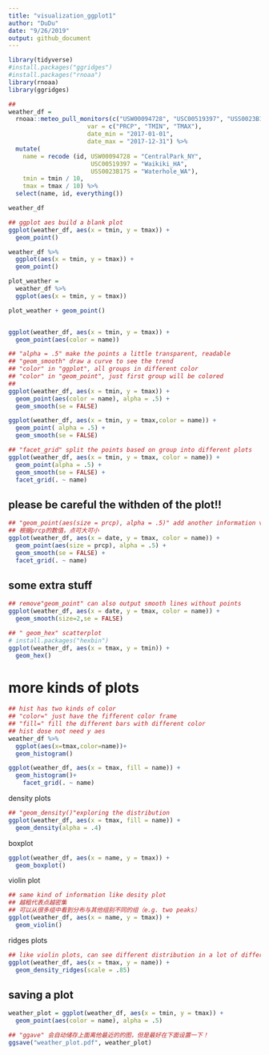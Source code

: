 ```yaml
---
title: "visualization_ggplot1"
author: "DuDu"
date: "9/26/2019"
output: github_document
---
```

```r
library(tidyverse)
#install.packages("ggridges")
#install.packages("rnoaa")
library(rnoaa)
library(ggridges)
```



```r
## 
weather_df = 
  rnoaa::meteo_pull_monitors(c("USW00094728", "USC00519397", "USS0023B17S"),
                      var = c("PRCP", "TMIN", "TMAX"), 
                      date_min = "2017-01-01",
                      date_max = "2017-12-31") %>%
  mutate(
    name = recode (id, USW00094728 = "CentralPark_NY", 
                       USC00519397 = "Waikiki_HA",
                       USS0023B17S = "Waterhole_WA"),
    tmin = tmin / 10,
    tmax = tmax / 10) %>%
  select(name, id, everything())

weather_df
```

```r
## ggplot aes build a blank plot
ggplot(weather_df, aes(x = tmin, y = tmax)) + 
  geom_point()

weather_df %>%
  ggplot(aes(x = tmin, y = tmax)) + 
  geom_point()

plot_weather = 
  weather_df %>%
  ggplot(aes(x = tmin, y = tmax)) 

plot_weather + geom_point()


ggplot(weather_df, aes(x = tmin, y = tmax)) + 
  geom_point(aes(color = name))

## "alpha = .5" make the points a little transparent, readable
## "geom_smooth" draw a curve to see the trend
## "color" in "ggplot", all groups in different color
## "color" in "geom_point", just first group will be colored
## 
ggplot(weather_df, aes(x = tmin, y = tmax)) + 
  geom_point(aes(color = name), alpha = .5) +
  geom_smooth(se = FALSE)

ggplot(weather_df, aes(x = tmin, y = tmax,color = name)) + 
  geom_point( alpha = .5) +
  geom_smooth(se = FALSE)
```
```r
## "facet_grid" split the points based on group into different plots
ggplot(weather_df, aes(x = tmin, y = tmax, color = name)) + 
  geom_point(alpha = .5) +
  geom_smooth(se = FALSE) + 
  facet_grid(. ~ name)
```
## please be careful the withden of the plot!!
```r
## "geom_point(aes(size = prcp), alpha = .5)" add another information variable
## 根据prcp的数值，点可大可小
ggplot(weather_df, aes(x = date, y = tmax, color = name)) + 
  geom_point(aes(size = prcp), alpha = .5) +
  geom_smooth(se = FALSE) + 
  facet_grid(. ~ name)
```

## some extra stuff
```r
## remove"geom_point" can also output smooth lines without points
ggplot(weather_df, aes(x = date, y = tmax, color = name)) + 
  geom_smooth(size=2,se = FALSE) 
```

```r
## " geom_hex" scatterplot
# install.packages("hexbin")
ggplot(weather_df, aes(x = tmax, y = tmin)) + 
  geom_hex()
```

# more kinds of plots
```r
## hist has two kinds of color 
## "color=" just have the fifferent color frame 
## "fill=" fill the different bars with different color
## hist dose not need y aes
weather_df %>%
  ggplot(aes(x=tmax,color=name))+
  geom_histogram()

ggplot(weather_df, aes(x = tmax, fill = name)) + 
  geom_histogram()+
    facet_grid(. ~ name)

```

density plots
```r
## "geom_density()"exploring the distribution 
ggplot(weather_df, aes(x = tmax, fill = name)) + 
  geom_density(alpha = .4)
```


boxplot
```r

ggplot(weather_df, aes(x = name, y = tmax)) + 
  geom_boxplot()

```

violin plot 
```r
## same kind of information like desity plot
## 越粗代表点越密集
## 可以从很多组中看到分布与其他组别不同的组（e.g. two peaks）
ggplot(weather_df, aes(x = name, y = tmax)) + 
  geom_violin()
```

ridges plots
```r
## like violin plots, can see different distribution in a lot of different groups
ggplot(weather_df, aes(x = tmax, y = name)) + 
  geom_density_ridges(scale = .85)
```
## saving a plot
```r

weather_plot = ggplot(weather_df, aes(x = tmin, y = tmax)) + 
  geom_point(aes(color = name), alpha = .5) 

## "ggave" 会自动储存上面离他最近的的图，但是最好在下面设置一下！
ggsave("weather_plot.pdf", weather_plot)
```

